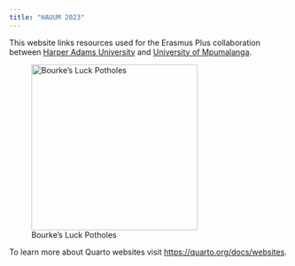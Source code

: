 ```yaml
---
title: "HAUUM 2023"
---
```


This website links resources used for the Erasmus Plus collaboration between [Harper Adams University](https://www.harper-adams.ac.uk/) and [University of Mpumalanga](https://www.ump.ac.za/).

![Bourke's Luck Potholes](img/potholes.jpg){width="300px"}

To learn more about Quarto websites visit <https://quarto.org/docs/websites>.

